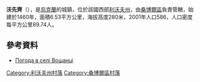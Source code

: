 {{coord|49|40|25|N|23|24|13|E|scale:100000|display=title}}

'''沃先齊'''（{{lang-uk|Вощанці}}），是[[烏克蘭|烏克蘭]]的城鎮，位於該國西部[[利沃夫州|利沃夫州]]，由[[桑博爾區|桑博爾區]]負責管轄，始建於1460年，面積6.53平方公里，海拔高度280米，2001年人口586，人口密度每平方公里89.74人。

==參考資料==
* [http://weather.in.ua/ua/l'vovskaja/4690 Погода в селі Вощанці] {{Wayback|url=http://weather.in.ua/ua/l%27vovskaja/4690 |date=20110214135017 }}

[[Category:利沃夫州村落|Category:利沃夫州村落]]
[[Category:桑博爾區村落|Category:桑博爾區村落]]


{{Lviv-geo-stub}}